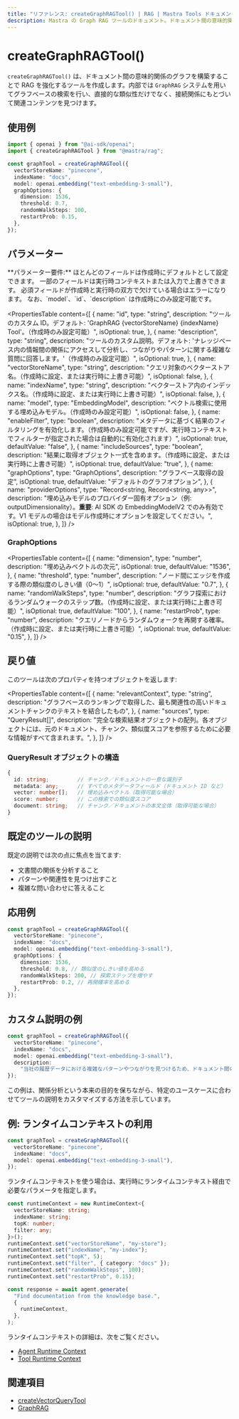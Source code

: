 ```yaml
---
title: "リファレンス: createGraphRAGTool() | RAG | Mastra Tools ドキュメント"
description: Mastra の Graph RAG ツールのドキュメント。ドキュメント間の意味的関係をグラフ化することで、RAG を強化します。
---
```




# createGraphRAGTool()

`createGraphRAGTool()` は、ドキュメント間の意味的関係のグラフを構築することで RAG を強化するツールを作成します。内部では `GraphRAG` システムを用いてグラフベースの検索を行い、直接的な類似性だけでなく、接続関係にもとづいて関連コンテンツを見つけます。

## 使用例

```typescript
import { openai } from "@ai-sdk/openai";
import { createGraphRAGTool } from "@mastra/rag";

const graphTool = createGraphRAGTool({
  vectorStoreName: "pinecone",
  indexName: "docs",
  model: openai.embedding("text-embedding-3-small"),
  graphOptions: {
    dimension: 1536,
    threshold: 0.7,
    randomWalkSteps: 100,
    restartProb: 0.15,
  },
});
```

## パラメーター

<Callout>
  **パラメーター要件:** ほとんどのフィールドは作成時にデフォルトとして設定できます。
  一部のフィールドは実行時コンテキストまたは入力で上書きできます。
  必須フィールドが作成時と実行時の双方で欠けている場合はエラーになります。
  なお、`model`、`id`、`description` は作成時にのみ設定可能です。
</Callout>

<PropertiesTable
  content={[
    {
      name: "id",
      type: "string",
      description:
        "ツールのカスタム ID。デフォルト: 'GraphRAG {vectorStoreName} {indexName} Tool'。（作成時のみ設定可能）",
      isOptional: true,
    },
    {
      name: "description",
      type: "string",
      description:
        "ツールのカスタム説明。デフォルト: 'ナレッジベース内の情報間の関係にアクセスして分析し、つながりやパターンに関する複雑な質問に回答します。'（作成時のみ設定可能）",
      isOptional: true,
    },
    {
      name: "vectorStoreName",
      type: "string",
      description:
        "クエリ対象のベクターストア名。（作成時に設定、または実行時に上書き可能）",
      isOptional: false,
    },
    {
      name: "indexName",
      type: "string",
      description:
        "ベクターストア内のインデックス名。（作成時に設定、または実行時に上書き可能）",
      isOptional: false,
    },
    {
      name: "model",
      type: "EmbeddingModel",
      description:
        "ベクトル検索に使用する埋め込みモデル。（作成時のみ設定可能）",
      isOptional: false,
    },
    {
      name: "enableFilter",
      type: "boolean",
      description:
        "メタデータに基づく結果のフィルタリングを有効化します。（作成時のみ設定可能ですが、実行時コンテキストでフィルターが指定された場合は自動的に有効化されます）",
      isOptional: true,
      defaultValue: "false",
    },
    {
      name: "includeSources",
      type: "boolean",
      description:
        "結果に取得オブジェクト一式を含めます。（作成時に設定、または実行時に上書き可能）",
      isOptional: true,
      defaultValue: "true",
    },
    {
      name: "graphOptions",
      type: "GraphOptions",
      description: "グラフベース取得の設定",
      isOptional: true,
      defaultValue: "デフォルトのグラフオプション",
    },
    {
      name: "providerOptions",
      type: "Record<string, Record<string, any>>",
      description:
        "埋め込みモデルのプロバイダー固有オプション（例: outputDimensionality）。**重要**: AI SDK の EmbeddingModelV2 でのみ有効です。V1 モデルの場合はモデル作成時にオプションを設定してください。",
      isOptional: true,
    },
  ]}
/>

### GraphOptions

<PropertiesTable
  content={[
    {
      name: "dimension",
      type: "number",
      description: "埋め込みベクトルの次元",
      isOptional: true,
      defaultValue: "1536",
    },
    {
      name: "threshold",
      type: "number",
      description:
        "ノード間にエッジを作成する際の類似度のしきい値（0〜1）",
      isOptional: true,
      defaultValue: "0.7",
    },
    {
      name: "randomWalkSteps",
      type: "number",
      description:
        "グラフ探索におけるランダムウォークのステップ数。（作成時に設定、または実行時に上書き可能）",
      isOptional: true,
      defaultValue: "100",
    },
    {
      name: "restartProb",
      type: "number",
      description:
        "クエリノードからランダムウォークを再開する確率。（作成時に設定、または実行時に上書き可能）",
      isOptional: true,
      defaultValue: "0.15",
    },
  ]}
/>

## 戻り値

このツールは次のプロパティを持つオブジェクトを返します:

<PropertiesTable
  content={[
    {
      name: "relevantContext",
      type: "string",
      description:
        "グラフベースのランキングで取得した、最も関連性の高いドキュメントチャンクのテキストを結合したもの",
    },
    {
      name: "sources",
      type: "QueryResult[]",
      description:
        "完全な検索結果オブジェクトの配列。各オブジェクトには、元のドキュメント、チャンク、類似度スコアを参照するために必要な情報がすべて含まれます。",
    },
  ]}
/>

### QueryResult オブジェクトの構造

```typescript
{
  id: string;         // チャンク／ドキュメントの一意な識別子
  metadata: any;      // すべてのメタデータフィールド（ドキュメント ID など）
  vector: number[];   // 埋め込みベクトル（取得可能な場合）
  score: number;      // この検索での類似度スコア
  document: string;   // チャンク／ドキュメントの本文全体（取得可能な場合）
}
```

## 既定のツールの説明

既定の説明では次の点に焦点を当てます:

- 文書間の関係を分析すること
- パターンや関連性を見つけ出すこと
- 複雑な問い合わせに答えること

## 応用例

```typescript
const graphTool = createGraphRAGTool({
  vectorStoreName: "pinecone",
  indexName: "docs",
  model: openai.embedding("text-embedding-3-small"),
  graphOptions: {
    dimension: 1536,
    threshold: 0.8, // 類似度のしきい値を高める
    randomWalkSteps: 200, // 探索ステップを増やす
    restartProb: 0.2, // 再開確率を高める
  },
});
```

## カスタム説明の例

```typescript
const graphTool = createGraphRAGTool({
  vectorStoreName: "pinecone",
  indexName: "docs",
  model: openai.embedding("text-embedding-3-small"),
  description:
    "当社の履歴データにおける複雑なパターンやつながりを見つけるため、ドキュメント間の関係を分析します",
});
```

この例は、関係分析という本来の目的を保ちながら、特定のユースケースに合わせてツールの説明をカスタマイズする方法を示しています。

## 例: ランタイムコンテキストの利用

```typescript
const graphTool = createGraphRAGTool({
  vectorStoreName: "pinecone",
  indexName: "docs",
  model: openai.embedding("text-embedding-3-small"),
});
```

ランタイムコンテキストを使う場合は、実行時にランタイムコンテキスト経由で必要なパラメータを指定します。

```typescript
const runtimeContext = new RuntimeContext<{
  vectorStoreName: string;
  indexName: string;
  topK: number;
  filter: any;
}>();
runtimeContext.set("vectorStoreName", "my-store");
runtimeContext.set("indexName", "my-index");
runtimeContext.set("topK", 5);
runtimeContext.set("filter", { category: "docs" });
runtimeContext.set("randomWalkSteps", 100);
runtimeContext.set("restartProb", 0.15);

const response = await agent.generate(
  "Find documentation from the knowledge base.",
  {
    runtimeContext,
  },
);
```

ランタイムコンテキストの詳細は、次をご覧ください。

- [Agent Runtime Context](../../docs/agents/runtime-context.mdx)
- [Tool Runtime Context](../../docs/tools-mcp/runtime-context.mdx)

## 関連項目

- [createVectorQueryTool](./vector-query-tool)
- [GraphRAG](../rag/graph-rag)
